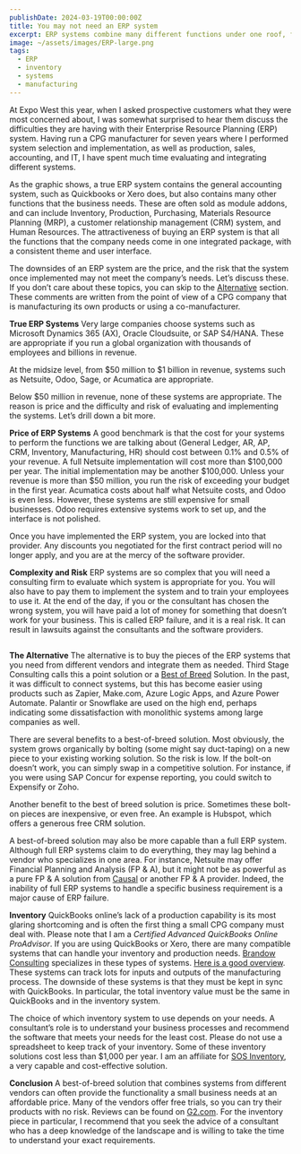 ```yaml
---
publishDate: 2024-03-19T00:00:00Z
title: You may not need an ERP system
excerpt: ERP systems combine many different functions under one roof, for a steep price.   If you can cobble together the functions you need and connect them, that may suffice.
image: ~/assets/images/ERP-large.png
tags:
  - ERP
  - inventory
  - systems
  - manufacturing
---
```


At Expo West this year, when I asked prospective customers what they were most concerned about, I was somewhat surprised to hear them discuss the difficulties they are having with their Enterprise Resource Planning (ERP) system.   Having run a CPG manufacturer for seven years where I performed system selection and implementation, as well as production, sales, accounting, and IT, I have spent much time evaluating and integrating different systems.

As the graphic shows, a true ERP system contains the general accounting system, such as Quickbooks or Xero does, but also contains many other functions that the business needs.  These are often sold as module addons, and can include Inventory, Production, Purchasing, Materials Resource Planning (MRP), a customer relationship management (CRM) system, and Human Resources.   The attractiveness of buying an ERP system is that all the functions that the company needs come in one integrated package, with a consistent theme and user interface.

The downsides of an ERP system are the price, and the risk that the system once implemented may not meet the company’s needs.  Let’s discuss these.   If you don’t care about these topics, you can skip to the [Alternative](#Alternative) section.  These comments are written from the point of view of a CPG company that is manufacturing its own products or using a co-manufacturer.

**True ERP Systems** Very large companies choose systems such as Microsoft Dynamics 365 (AX), Oracle Cloudsuite, or SAP S4/HANA.   These are appropriate if you run a global organization with thousands of employees and billions in revenue.

At the midsize level, from $50 million to $1 billion in revenue, systems such as Netsuite, Odoo, Sage, or Acumatica are appropriate.

Below $50 million in revenue, none of these systems are appropriate. The reason is price and the difficulty and risk of evaluating and implementing the systems.  Let’s drill down a bit more.

**Price of ERP Systems**  A good benchmark is that the cost for your systems to perform the functions we are talking about (General Ledger, AR, AP, CRM, Inventory, Manufacturing, HR) should cost between 0.1% and 0.5% of your revenue.   A full Netsuite implementation will cost more than $100,000 per year.  The initial implementation may be another $100,000.   Unless your revenue is more than $50 million, you run the risk of exceeding your budget in the first year.  Acumatica costs about half what Netsuite costs, and Odoo is even less.  However, these systems are still expensive for small businesses.  Odoo requires extensive systems work to set up, and the interface is not polished.

Once you have implemented the ERP system, you are locked into that provider.  Any discounts you negotiated for the first contract period will no longer apply, and you are at the mercy of the software provider.

**Complexity and Risk**  ERP systems are so complex that you will need a consulting firm to evaluate which system is appropriate for you.  You will also have to pay them to implement the system and to train your employees to use it.  At the end of the day, if you or the consultant has chosen the wrong system, you will have paid a lot of money for something that doesn’t work for your business.   This is called ERP failure, and it is a real risk.  It can result in lawsuits against the consultants and the software providers.

<a name="Alternative"></a>
---


**The Alternative** The alternative is to buy the pieces of the ERP systems that you need from different vendors and integrate them as needed.  Third Stage Consulting calls this a point solution or a [Best of Breed](https://youtu.be/9x6yOwR7lSk?feature=shared&t=331) Solution.   In the past, it was difficult to connect systems, but this has become easier using products such as Zapier, Make.com, Azure Logic Apps, and Azure Power Automate.  Palantir or Snowflake are used on the high end, perhaps indicating some dissatisfaction with monolithic systems among large companies as well.

There are several benefits to a best-of-breed solution.  Most obviously, the system grows organically by bolting (some might say duct-taping) on a new piece to your existing working solution.  So the risk is low.  If the bolt-on doesn’t work, you can simply swap in a competitive solution.   For instance, if you were using SAP Concur for expense reporting, you could switch to Expensify or Zoho.

Another benefit to the best of breed solution is price.  Sometimes these  bolt-on pieces are inexpensive, or even free.  An example is Hubspot, which offers a generous free CRM solution.

A best-of-breed solution may also be more capable than a full ERP system.  Although full ERP systems claim to do everything, they may lag behind a vendor who specializes in one area.   For instance, Netsuite may offer Financial Planning and Analysis (FP & A), but it might not be as powerful as a pure FP & A solution from [Causal](https://causal.app/) or another FP & A provider.   Indeed, the inability of full ERP systems to handle a specific business requirement is a major cause of ERP failure.

**Inventory**  QuickBooks online’s lack of a production capability is its most glaring shortcoming and is often the first thing a small CPG company must deal with.   Please note that I am a _Certified Advanced QuickBooks Online ProAdvisor_.  If you are using QuickBooks or Xero, there are many compatible systems that can handle your inventory and production needs. [Brandow Consulting](https://www.brandowconsulting.com/) specializes in these types of systems. [Here is a good overview](https://youtu.be/z6w3JDctwRs?feature=shared).  These systems can track lots for inputs and outputs of the manufacturing process.   The downside of these systems is that they must be kept in sync with QuickBooks.  In particular, the total inventory value must be the same in QuickBooks and in the inventory system.

The choice of which inventory system to use depends on your needs.  A consultant’s role is to understand your business processes and recommend the software that meets your needs for the least cost.   Please do not use a spreadsheet to keep track of your inventory.  Some of these inventory solutions cost less than $1,000 per year.  I am an affiliate for [SOS Inventory](https://sosinventory.com), a very capable and cost-effective solution.

**Conclusion**  A best-of-breed solution that combines systems from different vendors can often provide the functionality a small business needs at an affordable price.  Many of the vendors offer free trials, so you can try their products with no risk.   Reviews can be found on [G2.com](https://www.g2.com/).  For the inventory piece in particular, I recommend that you seek the advice of a consultant who has a deep knowledge of the landscape and is willing to take the time to understand your exact requirements.
